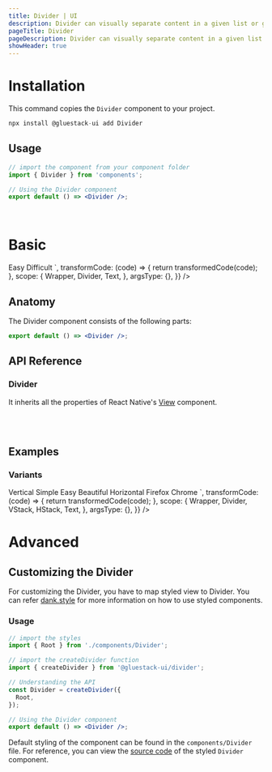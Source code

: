 ```yaml
---
title: Divider | UI
description: Divider can visually separate content in a given list or group.
pageTitle: Divider
pageDescription: Divider can visually separate content in a given list or group.
showHeader: true
---
```



<Meta title="components/Divider" />




# Installation

This command copies the `Divider` component to your project.

```jsx
npx install @gluestack-ui add Divider
```

## Usage

```jsx
// import the component from your component folder
import { Divider } from 'components';

// Using the Divider component
export default () => <Divider />;
```

<br />

# Basic

<AppProvider>
  <CodePreview
    showComponentRenderer={true}
    showArgsController={false}
    metaData={{
      code: `
  <Text>
    Easy
  </Text>
  <Divider />
  <Text>
    Difficult
  </Text>
`,
      transformCode: (code) => {
        return transformedCode(code);
      },
      scope: {
        Wrapper,
        Divider,
        Text,
      },
      argsType: {},
    }}
  />
</AppProvider>
<br />

## Anatomy

The Divider component consists of the following parts:

```jsx
export default () => <Divider />;
```

## API Reference

### Divider

It inherits all the properties of React Native's [View](https://reactnative.dev/docs/view#props) component.

<br />
<br />

## Examples

### Variants

<AppProvider>
  <CodePreview
    showComponentRenderer={true}
    showArgsController={false}
    metaData={{
      code: `
<Text>Vertical</Text>
<HStack h={20} space="md" alignItems="center">
  <Text>Simple</Text>
  <Divider variant="vertical"/>
  <Text>Easy</Text>
  <Divider variant="vertical"/>
  <Text>Beautiful</Text>
</HStack>
<Text>Horizontal</Text>
<VStack>
  <Text>Firefox</Text>
  <Divider variant="horizontal" />
  <Text>Chrome</Text>
</VStack>
`,
      transformCode: (code) => {
        return transformedCode(code);
      },
      scope: {
        Wrapper,
        Divider,
        VStack,
        HStack,
        Text,
      },
      argsType: {},
    }}
  />
</AppProvider>

<br />

# Advanced

## Customizing the Divider

For customizing the Divider, you have to map styled view to Divider. You can refer [dank.style](https://dank.style/) for more information on how to use styled components.

### Usage

```jsx
// import the styles
import { Root } from './components/Divider';

// import the createDivider function
import { createDivider } from '@gluestack-ui/divider';

// Understanding the API
const Divider = createDivider({
  Root,
});

// Using the Divider component
export default () => <Divider />;
```

Default styling of the component can be found in the `components/Divider` file. For reference, you can view the [source code](https://github.com/gluestack/universa11y/blob/development/example/storybook/src/components/styled-components/box/index.tsx) of the styled `Divider` component.

